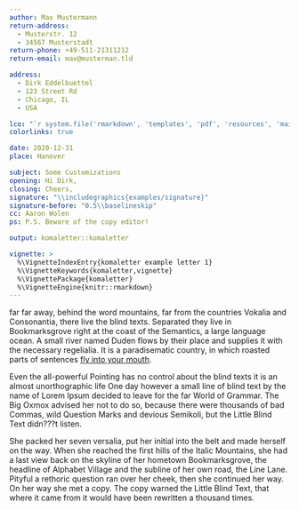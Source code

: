 ```yaml
---
author: Max Mustermann
return-address: 
  - Musterstr. 12
  - 34567 Musterstadt
return-phone: +49-511-21311212
return-email: max@musterman.tld

address:
  - Dirk Eddelbuettel
  - 123 Street Rd
  - Chicago, IL
  - USA

lco: "`r system.file('rmarkdown', 'templates', 'pdf', 'resources', 'maintainers_delight', package='komaletter')`"
colorlinks: true

date: 2020-12-31
place: Hanover

subject: Some Customizations
opening: Hi Dirk,
closing: Cheers,
signature: "\\includegraphics{examples/signature}"
signature-before: "0.5\\baselineskip"
cc: Aaron Wolen
ps: P.S. Beware of the copy editor!

output: komaletter::komaletter

vignette: >
  %\VignetteIndexEntry{komaletter example letter 1}
  %\VignetteKeywords{komaletter,vignette}
  %\VignettePackage{komaletter}
  %\VignetteEngine{knitr::rmarkdown}
---
```


far far away, behind the word mountains, far from the countries 
Vokalia and Consonantia, there live the blind texts. Separated they 
live in Bookmarksgrove right at the coast of the Semantics, a large 
language ocean. A small river named Duden flows by their place and 
supplies it with the necessary regelialia. It is a paradisematic 
country, in which roasted parts of sentences [fly into your mouth](www.example.tld).

Even the all-powerful Pointing has no control about the blind texts it
is an almost unorthographic life One day however a small line of blind
text by the name of Lorem Ipsum decided to leave for the far World of
Grammar. The Big Oxmox advised her not to do so, because there were
thousands of bad Commas, wild Question Marks and devious Semikoli, but
the Little Blind Text didn???t listen.

She packed her seven versalia, put her initial into the belt and made
herself on the way. When she reached the first hills of the Italic
Mountains, she had a last view back on the skyline of her hometown
Bookmarksgrove, the headline of Alphabet Village and the subline of
her own road, the Line Lane. Pityful a rethoric question ran over her
cheek, then she continued her way. On her way she met a copy. The copy
warned the Little Blind Text, that where it came from it would have
been rewritten a thousand times.
